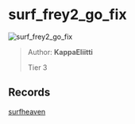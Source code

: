 
# surf_frey2_go_fix

![surf_frey2_go_fix](https://raw.githubusercontent.com/Sayt123/SurfMapPics/Maps-and-bonuses/csgo/surf_frey2_go_fix.jpg)

> Author: **KappaEliitti**
>
> Tier 3

## Records

[surfheaven](https://surfheaven.eu/map/surf_frey2_go_fix)
